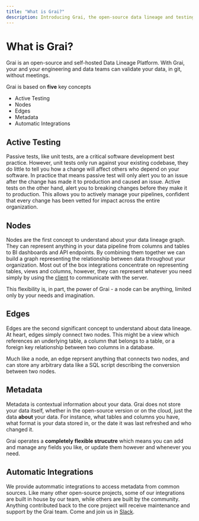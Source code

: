 ```yaml
---
title: "What is Grai?"
description: Introducing Grai, the open-source data lineage and testing toolkit for data teams that need more reliability.
---
```


# What is Grai?

Grai is an open-source and self-hosted Data Lineage Platform. With Grai, your and your engineering and data teams can validate your data, in git, without meetings.

Grai is based on **five** key concepts

- Active Testing
- Nodes
- Edges
- Metadata
- Automatic Integrations

## Active Testing

Passive tests, like unit tests, are a critical software development best practice.
However, unit tests only run against your existing codebase, they do little to tell you how a change will affect others who depend on your software.
In practice that means passive test will only alert you to an issue after the change has made it to production and caused an issue.
Active tests on the other hand, alert you to breaking changes before they make it to production.
This allows you to actively manage your pipelines, confident that every change has been vetted for impact across the entire organization.

## Nodes

Nodes are the first concept to understand about your data lineage graph.
They can represent anything in your data pipeline from columns and tables to BI dashboards and API endpoints.
By combining them together we can build a graph representing the relationship between data throughout your organization.
Most out of the box integrations concentrate on representing tables, views and columns, however, they can represent whatever you need simply by using the [client](/core/tooling/client) to communicate with the server.

This flexibility is, in part, the power of Grai - a node can be anything, limited only by your needs and imagination.

## Edges

Edges are the second significant concept to understand about data lineage.
At heart, edges simply connect two nodes.
This might be a view which references an underlying table, a column that belongs to a table, or a foreign key relationship between two columns in a database.

Much like a node, an edge reprsent anything that connects two nodes, and can store any arbitrary data like a SQL script describing the conversion between two nodes.

## Metadata

Metadata is contextual information about your data.
Grai does not store your data itself, whether in the open-source version or on the cloud, just the data **about** your data.
For instance, what tables and columns you have, what format is your data stored in, or the date it was last refreshed and who changed it.

Grai operates a **completely flexible strucutre** which means you can add and manage any fields you like, or update them however and whenever you need.

## Automatic Integrations

We provide autommatic integrations to access metadata from common sources.
Like many other open-source projects, some of our integrations are built in house by our team, while others are built by the community.
Anything contributed back to the core project will receive maintenance and support by the Grai team.
Come and join us in [Slack](https://join.slack.com/t/graicommunity/shared_invite/zt-1il70kfeb-TaCm5fwHg_quWCpKNYyj6w).
